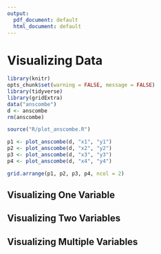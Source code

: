 ```yaml
---
output:
  pdf_document: default
  html_document: default
---
```

# Visualizing Data

```r
library(knitr)
opts_chunk$set(warning = FALSE, message = FALSE)
library(tidyverse)
library(gridExtra)
data("anscombe")
d <- anscombe
rm(anscombe)

source("R/plot_anscombe.R")

p1 <- plot_anscombe(d, "x1", "y1")
p2 <- plot_anscombe(d, "x2", "y2")
p3 <- plot_anscombe(d, "x3", "y3")
p4 <- plot_anscombe(d, "x4", "y4")

grid.arrange(p1, p2, p3, p4, ncol = 2)

```


## Visualizing One Variable

## Visualizing Two Variables

## Visualizing Multiple Variables